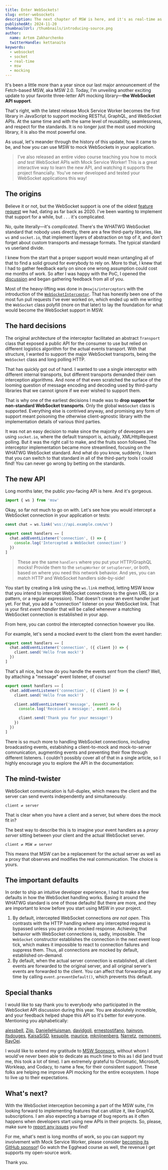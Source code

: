 ```yaml
---
title: Enter WebSockets!
slug: enter-websockets
description: The next chapter of MSW is here, and it's as real-time as ever.
publishedAt: 2024-11-20
thumbnailUrl: /thumbnails/introducing-source.png
author:
  name: Artem Zakharchenko
  twitterHandle: kettanaito
keywords:
  - websocket
  - socket
  - real-time
  - msw
  - mocking
---
```


It's been a little more than a year since our last major announcement of the Fetch-based MSW, aka MSW 2.0. Today, I'm unveiling another exciting update to your favorite three-letter API mocking library—**the WebSocket API support**.

That's right, with the latest release Mock Service Worker becomes the first library in JavaScript to support mocking RESTful, GraphQL, and WebSocket APIs. At the same time and with the same level of reusability, seamlessness, and respect for the standards. It is no longer just the most used mocking library, it is also the most powerful one.

As usual, let's meander through the history of this update, how it came to be, and how you can use MSW to mock WebSockets in your application.

> I've also released an entire video course teaching you how to mock _and test_ WebSocket APIs with Mock Service Worker! This is a great interactive way to learn the new API, and watching it supports the project financially. You've never developed and tested your WebSocket applications this way!


<EggheadCourseBanner
  courseUrl="#TODO"
  title="It's WebSocket time"
  description="Learn how to mock WebSocket APIs with Mock Service Worker."
/>

## The origins

Believe it or not, but the WebSocket support is one of the oldest [feature request](https://github.com/mswjs/msw/issues/156) we had, dating as far back as 2020. I've been wanting to implement that support for a while, but . . . it's complicated.

No, quite literally—it's _complicated_. There's the WHATWG WebSocket standard that nobody uses directly, there are a few third-party libraries, like `ws` and `socket.io`, that implement layers of abstraction on top of it, and don't forget about custom transports and message formats. The typical standard vs userland divide.

I knew from the start that a proper support would mean untangling all of that to find a solid ground for everybody to rely on. More to that, I knew that I had to gather feedback early on since one wrong assumption could cost me months of work. So after I was happy with the PoC, I opened the [discussion](https://github.com/mswjs/msw/discussions/2010) and began gathering feedback from all of you.

Most of the heavy-lifting was done in `@mswjs/interceptors` with the introduction of the [`WebSocketInterceptor`](https://github.com/mswjs/interceptors/pull/501). That has honestly been one of the most fun pull requests I've ever worked on, which ended up with me writing the `WebSocket` class polyfill (more on that later) to lay the foundation for what would become the WebSocket support in MSW.

## The hard decisions

The original architecture of the interceptor facilitated an abstract `Transport` class that exposed a public API for the consumer to use but relied on different logistics algorithm for the actual events transport. With that structure, I wanted to support the major WebSocket transports, being the `WebSocket` class and long polling HTTP.

That has quickly got out of hand. I wanted to use a single interceptor with different internal transports, but different transports demanded their own interception algorithms. And none of that even scratched the surface of the looming question of message encoding and decoding used by third-party libraries that we cannot ignore if we ever wished to support them.

That is why one of the earliest decisions I made was to **drop support for non-standard WebSocket transports**. Only the global `WebSocket` class is supported. Everything else is contrived anyway, and promising any form of support meant poisoning the otherwise client-agnostic library with the implementation details of various third parties.

It was not an easy decision to make since the majority of deveopers are using `socket.io`, where the default transport is, actually, XMLHttpRequest polling. But it was the right call to make, and the fruits soon followed. The interceptor implementation became more streamlined, focusing on the WHATWG WebSocket standard. And what do you know, suddenly, I learn that you can switch to that standard in all of the third-party tools I could find! You can never go wrong by betting on the standards.

## The new API

Long months later, the public _you_-facing API is here. And it's gorgeous.

```ts
import { ws } from 'msw'
```

Okay, so far not much to go on with. Let's see how you would intercept a WebSocket connection in your application or tests:

```ts {4-6} /chat/
const chat = ws.link('wss://api.example.com/ws')

export const handlers == [
  chat.addEventListener('connection', () => {
    console.log('Intercepted a WebSocket connection!')
  })
]
```

> These are the same `handlers` where you put your HTTP/GraphQL mocks! Provide them to the `setupWorker` or `setupServer`, or both, based on where you need this network behavior. And yes, you can match HTTP and WebSocket handlers side-by-side!

You start by creating a link using the `ws.link` method, letting MSW know that you intend to intercept WebSocket connections to the given URL (or a pattern, or a regular expression). That doesn't create an event handler just yet. For that, you add a "connection" listener on your WebSocket link. That is your first _event handler_ that will be called whenever a matching WebSocket connection is established in your app.

From here, you can control the intercepted connection however you like.

For example, let's send a mocked event to the client from the event handler:

```ts {3} /client/
export const handlers == [
  chat.addEventListener('connection', ({ client }) => {
    client.send('Hello from mock!')
  })
]
```

That's all nice, but how do you handle the events _sent_ from the client? Well, by attaching a "message" event listener, of course!

```ts {5-9}
export const handlers == [
  chat.addEventListener('connection', ({ client }) => {
    client.send('Hello from mock!')

    client.addEventListener('message', (event) => {
      console.log('Received a message:', event.data)

      client.send('Thank you for your message!')
    })
  })
]
```

There is so much more to handling WebSocket connections, including broadcasting events, estabishing a client-to-mock and mock-to-server comnunication, augmenting events and preventing their flow through different listeners. I couldn't possibly cover all of that in a single article, so I highly encourage you to explore the API in the documentation:


<PageCard
  icon={NewspaperIcon}
  url="/docs/basics/handling-websocket-events"
  title="Handling WebSocket events"
  description="Learn how to intercept and mock WebSocket events."
/>

## The mind-twister

WebSocket communication is full-duplex, which means the client and the server can send events independently and simultaneously.

```
client ⇄ server
```

That is clear when you have a client and a server, but where does the mock fit in?

The best way to describe this is to imagine your event handlers as a _proxy server_ sitting between your client and the actual WebSocket server.

```
client ⇄ MSW ⇄ server
```

This means that MSW can be a replacement for the actual server as well as a proxy that observes and modifies the real communication. The choice is yours.

## The important defaults

In order to ship an intuitive developer experience, I had to make a few defaults in how the WebSocket handling works. Basing it around the WHATWG standard is one of those defaults! But there are more, and they are important to know before you start using MSW in your project.

1. By default, intercepted WebSocket connections _are not open_. This contrasts with the HTTP handling where any intercepted request is bypassed unless you provide a mocked response. Achieving that behavior with WebSocket connections is, sadly, impossible. The `WebSocket` constructor establishes the connection in the next event loop tick, which makes it impossible to react to connection failures and suppress them. Thus, all connections are mocked by default, established on-demand.
1. By default, when the actual server connection is established, all client events are forwarded to the original server, and all original server's events are forwarded to the client. You can affect that forwarding at any time by calling `event.preventDefault()`, which prevents this default.

## Special thanks

I would like to say thank you to everybody who participated in the WebSocket API discussion during this year. You are absolutely incredible, and your feedback helped shape this API so it's better for everyone. Mentioning you alphabetically:

[alessbell](https://github.com/alessbell), [Zijp](https://github.com/Bram-Zijp), [DanielleHuisman](https://github.com/DanielleHuisman), [davidgoli](https://github.com/davidgoli), [ernestostifano](https://github.com/ernestostifano), [hajnyon](https://github.com/hajnyon), [itsdouges](https://github.com/itsdouges), [KaisaSiSD](https://github.com/KaisaSiSD), [kesupile](https://github.com/kesupile), [maurice](https://github.com/maurice), [mknijnenberg](https://github.com/mknijnenberg), [Narretz](https://github.com/Narretz), [nemonemi](https://github.com/nemonemi), [RayOei](https://github.com/RayOei).

I would like to extend my gratitude to [MSW Sponsors](https://github.com/sponsors/mswjs), without whom I would've never been able to dedicate as much time to this as I did (and trust me, this took a lot of time). I am extremely grateful to Chromatic, Microsoft, Workleap, and Codacy, to name a few, for their consistent support. These folks are helping me improve API mocking for the entire ecosystem. I hope to live up to their expectations.

## What's next?

With the WebSocket interception becoming a part of the MSW suite, I'm looking forward to implementing features that can utilize it, like GraphQL subscriptions. I am also expecting a barrage of bug reports as it often happens when developers start using new APIs in their projects. So, please, make sure to [report any issues](https://github.com/mswjs/msw/issues/new/choose) you find!

For me, what's next is long months of work, so you can support my involvement with Mock Service Worker, please consider [becoming its GitHub sponsor](https://github.com/sponsors/mswjs)! Go watch the Egghead course as well, the revenue I get supports my open-source work.

Thank you.
